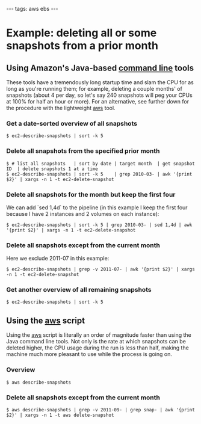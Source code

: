 ---
tags: aws ebs
---
= Example: deleting all or some snapshots from a prior month =

== Using Amazon's Java-based [[command line]] tools ==

These tools have a tremendously long startup time and slam the CPU for as long as you're running them; for example, deleting a couple months' of snapshots (about 4 per day, so let's say 240 snapshots will peg your CPUs at 100% for half an hour or more). For an alternative, see further down for the procedure with the lightweight [[aws]] tool.

=== Get a date-sorted overview of all snapshots ===

<pre lang="shell">$ ec2-describe-snapshots | sort -k 5</pre>

=== Delete all snapshots from the specified prior month ===

<pre lang="shell">$ # list all snapshots   | sort by date | target month  | get snapshot ID  | delete snapshots 1 at a time 
$ ec2-describe-snapshots | sort -k 5    | grep 2010-03- | awk '{print $2}' | xargs -n 1 -t ec2-delete-snapshot</pre>

=== Delete all snapshots for the month but keep the first four ===

We can add `sed 1,4d` to the pipeline (in this example I keep the first four because I have 2 instances and 2 volumes on each instance):

<pre lang="shell">$ ec2-describe-snapshots | sort -k 5 | grep 2010-03- | sed 1,4d | awk '{print $2}' | xargs -n 1 -t ec2-delete-snapshot</pre>

=== Delete all snapshots except from the current month ===

Here we exclude 2011-07 in this example:

<pre lang="shell">$ ec2-describe-snapshots | grep -v 2011-07- | awk '{print $2}' | xargs -n 1 -t ec2-delete-snapshot</pre>

=== Get another overview of all remaining snapshots ===

<pre lang="shell">$ ec2-describe-snapshots | sort -k 5</pre>

== Using the [[aws]] script ==

Using the [[aws]] script is literally an order of magnitude faster than using the Java command line tools. Not only is the rate at which snapshots can be deleted higher, the CPU usage during the run is less than half, making the machine much more pleasant to use while the process is going on.

=== Overview ===

<pre lang="shell">$ aws describe-snapshots</pre>

=== Delete all snapshots except from the current month ===

<pre lang="shell">$ aws describe-snapshots | grep -v 2011-09- | grep snap- | awk '{print $2}' | xargs -n 1 -t aws delete-snapshot</pre>
